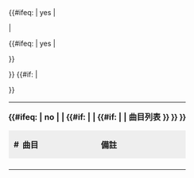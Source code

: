 <includeonly>
<div class="tracklist" style="margin: 0; padding: 4px">
<table class="tracklist {{#switch: {{{collapsed}}} | no = | open = collapsible | closed | yes | #default = collapsible collapsed }}" cellpadding="0" style="width: 100%; border: none; border-collapse: collapse; font-size: {{{font_size|}}}">
<tr>
<th class="tlheadline" colspan="10" style="border: none; padding: 0; background-color: transparent; text-align: left">{{#ifeq: {{{collapsed}}} | no | | {{#if: {{{headline|}}} | {{{headline}}} | {{#if: {{{1|}}} | {{{1}}} | 曲目列表 }} }} }}</th>
</tr>
{{#ifeq: {{{hidden}}} | yes | <tr><th colspan="10" style="border: none; padding: 0; background-color: transparent; text-align: left"><div style="padding-left: 2em">{{nobold|{{{hidden_note|}}} }}</div></th></tr> |
<tr>
<th class="tlheader" style="border: none; padding: 0 7px 0 10px; width: 10px; background-color: #eee; text-align: right">#</th>
<th class="tlheader" style="border: none; padding: 0 7px 0 0; background-color: #eee; text-align: left">曲目</th>
{{#ifeq: {{{longnote_column}}} | yes | <th class="tlheader" style="border: none; padding: 0 10px 0 0; background-color: #eee; text-align: left">備註</th> }}
</tr>
{{Discography/Tracklist/Track|longnote_column={{{longnote_column|}}}|0|{{{title0|}}}|{{{note0|}}}|{{{longnote0|}}}}}
{{Discography/Tracklist/Track|longnote_column={{{longnote_column|}}}|1|{{{title1|}}}|{{{note1|}}}|{{{longnote1|}}}}}
{{Discography/Tracklist/Track|longnote_column={{{longnote_column|}}}|2|{{{title2|}}}|{{{note2|}}}|{{{longnote2|}}}}}
{{Discography/Tracklist/Track|longnote_column={{{longnote_column|}}}|3|{{{title3|}}}|{{{note3|}}}|{{{longnote3|}}}}}
{{Discography/Tracklist/Track|longnote_column={{{longnote_column|}}}|4|{{{title4|}}}|{{{note4|}}}|{{{longnote4|}}}}}
{{Discography/Tracklist/Track|longnote_column={{{longnote_column|}}}|5|{{{title5|}}}|{{{note5|}}}|{{{longnote5|}}}}}
{{Discography/Tracklist/Track|longnote_column={{{longnote_column|}}}|6|{{{title6|}}}|{{{note6|}}}|{{{longnote6|}}}}}
{{Discography/Tracklist/Track|longnote_column={{{longnote_column|}}}|7|{{{title7|}}}|{{{note7|}}}|{{{longnote7|}}}}}
{{Discography/Tracklist/Track|longnote_column={{{longnote_column|}}}|8|{{{title8|}}}|{{{note8|}}}|{{{longnote8|}}}}}
{{Discography/Tracklist/Track|longnote_column={{{longnote_column|}}}|9|{{{title9|}}}|{{{note9|}}}|{{{longnote9|}}}}}
{{Discography/Tracklist/Track|longnote_column={{{longnote_column|}}}|10|{{{title10|}}}|{{{note10|}}}|{{{longnote10|}}}}}
{{Discography/Tracklist/Track|longnote_column={{{longnote_column|}}}|11|{{{title11|}}}|{{{note11|}}}|{{{longnote11|}}}}}
{{Discography/Tracklist/Track|longnote_column={{{longnote_column|}}}|12|{{{title12|}}}|{{{note12|}}}|{{{longnote12|}}}}}
{{Discography/Tracklist/Track|longnote_column={{{longnote_column|}}}|13|{{{title13|}}}|{{{note13|}}}|{{{longnote13|}}}}}
{{Discography/Tracklist/Track|longnote_column={{{longnote_column|}}}|14|{{{title14|}}}|{{{note14|}}}|{{{longnote14|}}}}}
{{Discography/Tracklist/Track|longnote_column={{{longnote_column|}}}|15|{{{title15|}}}|{{{note15|}}}|{{{longnote15|}}}}}
{{Discography/Tracklist/Track|longnote_column={{{longnote_column|}}}|16|{{{title16|}}}|{{{note16|}}}|{{{longnote16|}}}}}
{{Discography/Tracklist/Track|longnote_column={{{longnote_column|}}}|17|{{{title17|}}}|{{{note17|}}}|{{{longnote17|}}}}}
{{Discography/Tracklist/Track|longnote_column={{{longnote_column|}}}|18|{{{title18|}}}|{{{note18|}}}|{{{longnote18|}}}}}
{{Discography/Tracklist/Track|longnote_column={{{longnote_column|}}}|19|{{{title19|}}}|{{{note19|}}}|{{{longnote19|}}}}}
{{Discography/Tracklist/Track|longnote_column={{{longnote_column|}}}|20|{{{title20|}}}|{{{note20|}}}|{{{longnote20|}}}}}
{{Discography/Tracklist/Track|longnote_column={{{longnote_column|}}}|21|{{{title21|}}}|{{{note21|}}}|{{{longnote21|}}}}}
{{Discography/Tracklist/Track|longnote_column={{{longnote_column|}}}|22|{{{title22|}}}|{{{note22|}}}|{{{longnote22|}}}}}
{{Discography/Tracklist/Track|longnote_column={{{longnote_column|}}}|23|{{{title23|}}}|{{{note23|}}}|{{{longnote23|}}}}}
{{Discography/Tracklist/Track|longnote_column={{{longnote_column|}}}|24|{{{title24|}}}|{{{note24|}}}|{{{longnote24|}}}}}
{{Discography/Tracklist/Track|longnote_column={{{longnote_column|}}}|25|{{{title25|}}}|{{{note25|}}}|{{{longnote25|}}}}}
{{Discography/Tracklist/Track|longnote_column={{{longnote_column|}}}|26|{{{title26|}}}|{{{note26|}}}|{{{longnote26|}}}}}
{{Discography/Tracklist/Track|longnote_column={{{longnote_column|}}}|27|{{{title27|}}}|{{{note27|}}}|{{{longnote27|}}}}}
{{Discography/Tracklist/Track|longnote_column={{{longnote_column|}}}|28|{{{title28|}}}|{{{note28|}}}|{{{longnote28|}}}}}
{{Discography/Tracklist/Track|longnote_column={{{longnote_column|}}}|29|{{{title29|}}}|{{{note29|}}}|{{{longnote29|}}}}}
{{Discography/Tracklist/Track|longnote_column={{{longnote_column|}}}|30|{{{title30|}}}|{{{note30|}}}|{{{longnote30|}}}}}
{{Discography/Tracklist/Track|longnote_column={{{longnote_column|}}}|31|{{{title31|}}}|{{{note31|}}}|{{{longnote31|}}}}}
{{Discography/Tracklist/Track|longnote_column={{{longnote_column|}}}|32|{{{title32|}}}|{{{note32|}}}|{{{longnote32|}}}}}
{{Discography/Tracklist/Track|longnote_column={{{longnote_column|}}}|33|{{{title33|}}}|{{{note33|}}}|{{{longnote33|}}}}}
{{Discography/Tracklist/Track|longnote_column={{{longnote_column|}}}|34|{{{title34|}}}|{{{note34|}}}|{{{longnote34|}}}}}
{{Discography/Tracklist/Track|longnote_column={{{longnote_column|}}}|35|{{{title35|}}}|{{{note35|}}}|{{{longnote35|}}}}}
{{Discography/Tracklist/Track|longnote_column={{{longnote_column|}}}|36|{{{title36|}}}|{{{note36|}}}|{{{longnote36|}}}}}
{{Discography/Tracklist/Track|longnote_column={{{longnote_column|}}}|37|{{{title37|}}}|{{{note37|}}}|{{{longnote37|}}}}}
{{Discography/Tracklist/Track|longnote_column={{{longnote_column|}}}|38|{{{title38|}}}|{{{note38|}}}|{{{longnote38|}}}}}
{{Discography/Tracklist/Track|longnote_column={{{longnote_column|}}}|39|{{{title39|}}}|{{{note39|}}}|{{{longnote39|}}}}}
{{Discography/Tracklist/Track|longnote_column={{{longnote_column|}}}|40|{{{title40|}}}|{{{note40|}}}|{{{longnote40|}}}}}
{{Discography/Tracklist/Track|longnote_column={{{longnote_column|}}}|41|{{{title41|}}}|{{{note41|}}}|{{{longnote41|}}}}}
{{Discography/Tracklist/Track|longnote_column={{{longnote_column|}}}|42|{{{title42|}}}|{{{note42|}}}|{{{longnote42|}}}}}
{{Discography/Tracklist/Track|longnote_column={{{longnote_column|}}}|43|{{{title43|}}}|{{{note43|}}}|{{{longnote43|}}}}}
{{Discography/Tracklist/Track|longnote_column={{{longnote_column|}}}|44|{{{title44|}}}|{{{note44|}}}|{{{longnote44|}}}}}
{{Discography/Tracklist/Track|longnote_column={{{longnote_column|}}}|45|{{{title45|}}}|{{{note45|}}}|{{{longnote45|}}}}}
{{Discography/Tracklist/Track|longnote_column={{{longnote_column|}}}|46|{{{title46|}}}|{{{note46|}}}|{{{longnote46|}}}}}
{{Discography/Tracklist/Track|longnote_column={{{longnote_column|}}}|47|{{{title47|}}}|{{{note47|}}}|{{{longnote47|}}}}}
{{Discography/Tracklist/Track|longnote_column={{{longnote_column|}}}|48|{{{title48|}}}|{{{note48|}}}|{{{longnote48|}}}}}
{{Discography/Tracklist/Track|longnote_column={{{longnote_column|}}}|49|{{{title49|}}}|{{{note49|}}}|{{{longnote49|}}}}}
{{Discography/Tracklist/Track|longnote_column={{{longnote_column|}}}|50|{{{title50|}}}|{{{note50|}}}|{{{longnote50|}}}}}
{{Discography/Tracklist/Track|longnote_column={{{longnote_column|}}}|51|{{{title51|}}}|{{{note51|}}}|{{{longnote51|}}}}}
{{Discography/Tracklist/Track|longnote_column={{{longnote_column|}}}|52|{{{title52|}}}|{{{note52|}}}|{{{longnote52|}}}}}
{{Discography/Tracklist/Track|longnote_column={{{longnote_column|}}}|53|{{{title53|}}}|{{{note53|}}}|{{{longnote53|}}}}}
{{Discography/Tracklist/Track|longnote_column={{{longnote_column|}}}|54|{{{title54|}}}|{{{note54|}}}|{{{longnote54|}}}}}
{{Discography/Tracklist/Track|longnote_column={{{longnote_column|}}}|55|{{{title55|}}}|{{{note55|}}}|{{{longnote55|}}}}}
{{Discography/Tracklist/Track|longnote_column={{{longnote_column|}}}|56|{{{title56|}}}|{{{note56|}}}|{{{longnote56|}}}}}
{{Discography/Tracklist/Track|longnote_column={{{longnote_column|}}}|57|{{{title57|}}}|{{{note57|}}}|{{{longnote57|}}}}}
{{Discography/Tracklist/Track|longnote_column={{{longnote_column|}}}|58|{{{title58|}}}|{{{note58|}}}|{{{longnote58|}}}}}
{{Discography/Tracklist/Track|longnote_column={{{longnote_column|}}}|59|{{{title59|}}}|{{{note59|}}}|{{{longnote59|}}}}}
{{Discography/Tracklist/Track|longnote_column={{{longnote_column|}}}|60|{{{title60|}}}|{{{note60|}}}|{{{longnote60|}}}}}
{{Discography/Tracklist/Track|longnote_column={{{longnote_column|}}}|61|{{{title61|}}}|{{{note61|}}}|{{{longnote61|}}}}}
{{Discography/Tracklist/Track|longnote_column={{{longnote_column|}}}|62|{{{title62|}}}|{{{note62|}}}|{{{longnote62|}}}}}
{{Discography/Tracklist/Track|longnote_column={{{longnote_column|}}}|63|{{{title63|}}}|{{{note63|}}}|{{{longnote63|}}}}}
{{Discography/Tracklist/Track|longnote_column={{{longnote_column|}}}|64|{{{title64|}}}|{{{note64|}}}|{{{longnote64|}}}}}
{{Discography/Tracklist/Track|longnote_column={{{longnote_column|}}}|65|{{{title65|}}}|{{{note65|}}}|{{{longnote65|}}}}}
{{Discography/Tracklist/Track|longnote_column={{{longnote_column|}}}|66|{{{title66|}}}|{{{note66|}}}|{{{longnote66|}}}}}
{{Discography/Tracklist/Track|longnote_column={{{longnote_column|}}}|67|{{{title67|}}}|{{{note67|}}}|{{{longnote67|}}}}}
{{Discography/Tracklist/Track|longnote_column={{{longnote_column|}}}|68|{{{title68|}}}|{{{note68|}}}|{{{longnote68|}}}}}
{{Discography/Tracklist/Track|longnote_column={{{longnote_column|}}}|69|{{{title69|}}}|{{{note69|}}}|{{{longnote69|}}}}}
{{Discography/Tracklist/Track|longnote_column={{{longnote_column|}}}|70|{{{title70|}}}|{{{note70|}}}|{{{longnote70|}}}}}
{{Discography/Tracklist/Track|longnote_column={{{longnote_column|}}}|71|{{{title71|}}}|{{{note71|}}}|{{{longnote71|}}}}}
{{Discography/Tracklist/Track|longnote_column={{{longnote_column|}}}|72|{{{title72|}}}|{{{note72|}}}|{{{longnote72|}}}}}
{{Discography/Tracklist/Track|longnote_column={{{longnote_column|}}}|73|{{{title73|}}}|{{{note73|}}}|{{{longnote73|}}}}}
{{Discography/Tracklist/Track|longnote_column={{{longnote_column|}}}|74|{{{title74|}}}|{{{note74|}}}|{{{longnote74|}}}}}
{{Discography/Tracklist/Track|longnote_column={{{longnote_column|}}}|75|{{{title75|}}}|{{{note75|}}}|{{{longnote75|}}}}}
{{Discography/Tracklist/Track|longnote_column={{{longnote_column|}}}|76|{{{title76|}}}|{{{note76|}}}|{{{longnote76|}}}}}
{{Discography/Tracklist/Track|longnote_column={{{longnote_column|}}}|77|{{{title77|}}}|{{{note77|}}}|{{{longnote77|}}}}}
{{Discography/Tracklist/Track|longnote_column={{{longnote_column|}}}|78|{{{title78|}}}|{{{note78|}}}|{{{longnote78|}}}}}
{{Discography/Tracklist/Track|longnote_column={{{longnote_column|}}}|79|{{{title79|}}}|{{{note79|}}}|{{{longnote79|}}}}}
{{Discography/Tracklist/Track|longnote_column={{{longnote_column|}}}|80|{{{title80|}}}|{{{note80|}}}|{{{longnote80|}}}}}
{{Discography/Tracklist/Track|longnote_column={{{longnote_column|}}}|81|{{{title81|}}}|{{{note81|}}}|{{{longnote81|}}}}}
{{Discography/Tracklist/Track|longnote_column={{{longnote_column|}}}|82|{{{title82|}}}|{{{note82|}}}|{{{longnote82|}}}}}
{{Discography/Tracklist/Track|longnote_column={{{longnote_column|}}}|83|{{{title83|}}}|{{{note83|}}}|{{{longnote83|}}}}}
{{Discography/Tracklist/Track|longnote_column={{{longnote_column|}}}|84|{{{title84|}}}|{{{note84|}}}|{{{longnote84|}}}}}
{{Discography/Tracklist/Track|longnote_column={{{longnote_column|}}}|85|{{{title85|}}}|{{{note85|}}}|{{{longnote85|}}}}}
{{Discography/Tracklist/Track|longnote_column={{{longnote_column|}}}|86|{{{title86|}}}|{{{note86|}}}|{{{longnote86|}}}}}
{{Discography/Tracklist/Track|longnote_column={{{longnote_column|}}}|87|{{{title87|}}}|{{{note87|}}}|{{{longnote87|}}}}}
{{Discography/Tracklist/Track|longnote_column={{{longnote_column|}}}|88|{{{title88|}}}|{{{note88|}}}|{{{longnote88|}}}}}
{{Discography/Tracklist/Track|longnote_column={{{longnote_column|}}}|89|{{{title89|}}}|{{{note89|}}}|{{{longnote89|}}}}}
{{Discography/Tracklist/Track|longnote_column={{{longnote_column|}}}|90|{{{title90|}}}|{{{note90|}}}|{{{longnote90|}}}}}
{{Discography/Tracklist/Track|longnote_column={{{longnote_column|}}}|91|{{{title91|}}}|{{{note91|}}}|{{{longnote91|}}}}}
{{Discography/Tracklist/Track|longnote_column={{{longnote_column|}}}|92|{{{title92|}}}|{{{note92|}}}|{{{longnote92|}}}}}
{{Discography/Tracklist/Track|longnote_column={{{longnote_column|}}}|93|{{{title93|}}}|{{{note93|}}}|{{{longnote93|}}}}}
{{Discography/Tracklist/Track|longnote_column={{{longnote_column|}}}|94|{{{title94|}}}|{{{note94|}}}|{{{longnote94|}}}}}
{{Discography/Tracklist/Track|longnote_column={{{longnote_column|}}}|95|{{{title95|}}}|{{{note95|}}}|{{{longnote95|}}}}}
{{Discography/Tracklist/Track|longnote_column={{{longnote_column|}}}|96|{{{title96|}}}|{{{note96|}}}|{{{longnote96|}}}}}
{{Discography/Tracklist/Track|longnote_column={{{longnote_column|}}}|97|{{{title97|}}}|{{{note97|}}}|{{{longnote97|}}}}}
{{Discography/Tracklist/Track|longnote_column={{{longnote_column|}}}|98|{{{title98|}}}|{{{note98|}}}|{{{longnote98|}}}}}
{{Discography/Tracklist/Track|longnote_column={{{longnote_column|}}}|99|{{{title99|}}}|{{{note99|}}}|{{{longnote99|}}}}}
}}
{{#if: {{{more|}}} |
<tr>
<td colspan="10" style="border: none; background-color: transparent">{{{more}}}</td>
</tr>
}}
</table>
</div>
</includeonly><noinclude>
{{Documentation}}
</noinclude>